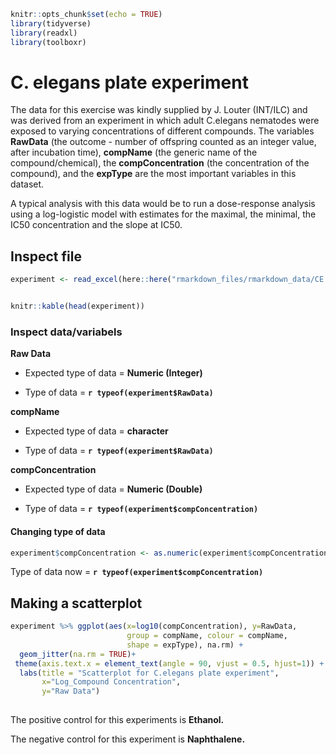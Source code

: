 ```r
knitr::opts_chunk$set(echo = TRUE)
library(tidyverse)
library(readxl)
library(toolboxr)
```

# C. elegans plate experiment

The data for this exercise was kindly supplied by J. Louter (INT/ILC) and was derived from an experiment in which adult C.elegans nematodes were exposed to varying concentrations of different compounds. The variables **RawData** (the outcome - number of offspring counted as an integer value, after incubation time), **compName** (the generic name of the compound/chemical), the **compConcentration** (the concentration of the compound), and the **expType** are the most important variables in this dataset.

A typical analysis with this data would be to run a dose-response analysis using a log-logistic model with estimates for the maximal, the minimal, the IC50 concentration and the slope at IC50.

## Inspect file

```r
experiment <- read_excel(here::here("rmarkdown_files/rmarkdown_data/CE.LIQ.FLOW.062_Tidydata.xlsx"))


knitr::kable(head(experiment))

```

### Inspect data/variabels

**Raw Data**

  - Expected type of data = **Numeric (Integer)**

  - Type of data = **`r typeof(experiment$RawData)`**

**compName**

  - Expected type of data = **character**

  - Type of data = **`r typeof(experiment$RawData)`**

**compConcentration**

  - Expected type of data = **Numeric (Double)**

  - Type of data = **`r typeof(experiment$compConcentration)`**

#### Changing type of data

```r

experiment$compConcentration <- as.numeric(experiment$compConcentration)

```

Type of data now = **`r typeof(experiment$compConcentration)`**

## Making a scatterplot

```r
experiment %>% ggplot(aes(x=log10(compConcentration), y=RawData, 
                          group = compName, colour = compName, 
                          shape = expType), na.rm) +
  geom_jitter(na.rm = TRUE)+
 theme(axis.text.x = element_text(angle = 90, vjust = 0.5, hjust=1)) +
  labs(title = "Scatterplot for C.elegans plate experiment",
       x="Log_Compound Concentration",
       y="Raw Data")
  
```

The positive control for this experiments is **Ethanol.**

 The negative control for this experiment is  **Naphthalene.**